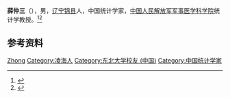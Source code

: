 '''薛仲三'''（{{bd|1907年||1988年|}}），男，[[辽宁|辽宁]][[锦县|锦县]]人，中国统计学家，[[中国人民解放军军事医学科学院|中国人民解放军军事医学科学院]]统计学教授。<ref>{{Cite book|title=中华当代文化名人大辞典|author=张品兴, 殷登祥, 陈有进等主编|publisher=中国广播电视出版社|year=1992|isbn=9787504315137|location=北京|pages=}}</ref><ref>{{Cite book|title=二十世纪中国名人辞典|author=蔡开松, 于信凤主编; 曾卓明, 周溯源, 赵书刚副主编|publisher=辽宁人民出版社|year=1991|isbn=|location=沈阳|pages=}}</ref>

== 参考资料 ==
{{reflist}}

{{中国人物小作品}}

{{Authority control}}
{{DEFAULTSORT:Xue}}
[[Category:薛姓|Zhong]]
[[Category:凌海人|Category:凌海人]]
[[Category:东北大学校友_(中国)|Category:东北大学校友 (中国)]]
[[Category:中国统计学家|Category:中国统计学家]]